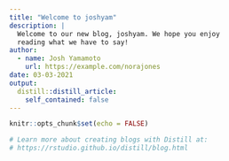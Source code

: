 ```yaml
---
title: "Welcome to joshyam"
description: |
  Welcome to our new blog, joshyam. We hope you enjoy 
  reading what we have to say!
author:
  - name: Josh Yamamoto 
    url: https://example.com/norajones
date: 03-03-2021
output:
  distill::distill_article:
    self_contained: false
---
```


```r
knitr::opts_chunk$set(echo = FALSE)

# Learn more about creating blogs with Distill at:
# https://rstudio.github.io/distill/blog.html

```



